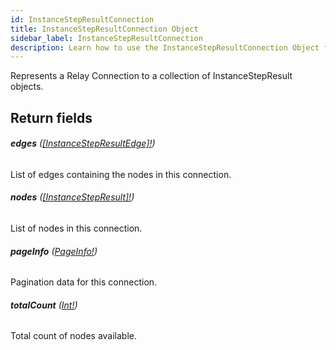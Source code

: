 ```yaml
---
id: InstanceStepResultConnection
title: InstanceStepResultConnection Object
sidebar_label: InstanceStepResultConnection
description: Learn how to use the InstanceStepResultConnection Object for Prismatic's API.
---
```


Represents a Relay Connection to a collection of InstanceStepResult objects.

## Return fields

###### <b>edges</b> ([[InstanceStepResultEdge]!](api/schema/object/InstanceStepResultEdge.mdx))

List of edges containing the nodes in this connection.

###### <b>nodes</b> ([[InstanceStepResult]!](api/schema/object/InstanceStepResult.mdx))

List of nodes in this connection.

###### <b>pageInfo</b> ([PageInfo!](api/schema/object/PageInfo.mdx))

Pagination data for this connection.

###### <b>totalCount</b> ([Int!](api/schema/scalar/Int.mdx))

Total count of nodes available.
